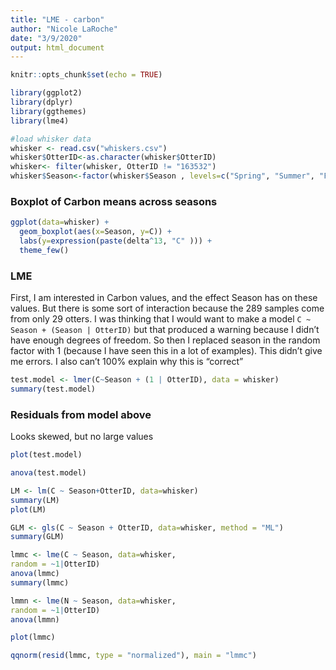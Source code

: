 ```yaml
---
title: "LME - carbon"
author: "Nicole LaRoche"
date: "3/9/2020"
output: html_document
---
```


```r
knitr::opts_chunk$set(echo = TRUE)
```

```r
library(ggplot2)
library(dplyr)
library(ggthemes)
library(lme4)

#load whisker data
whisker <- read.csv("whiskers.csv")
whisker$OtterID<-as.character(whisker$OtterID)
whisker<- filter(whisker, OtterID != "163532")
whisker$Season<-factor(whisker$Season , levels=c("Spring", "Summer", "Fall", "Winter"))
```

### Boxplot of Carbon means across seasons

```r
ggplot(data=whisker) +
  geom_boxplot(aes(x=Season, y=C)) +
  labs(y=expression(paste(delta^13, "C" ))) +
  theme_few()
```


### LME 

First, I am interested in Carbon values, and the effect Season has on these values. But there is some sort of interaction because the 289 samples come from only 29 otters. I was thinking that I would want to make a model `C ~ Season + (Season | OtterID)` but that produced a warning because I didn't have enough degrees of freedom. So then I replaced season in the random factor with 1 (because I have seen this in a lot of examples). This didn't give me errors. I also can't 100% explain why this is "correct" 

```r
test.model <- lmer(C~Season + (1 | OtterID), data = whisker)
summary(test.model)
```



### Residuals from model above

Looks skewed, but no large values

```r
plot(test.model)

```

```r
anova(test.model)
```


```r
LM <- lm(C ~ Season+OtterID, data=whisker)
summary(LM)
plot(LM)
```

```r
GLM <- gls(C ~ Season + OtterID, data=whisker, method = "ML")
summary(GLM)
```


```r
lmmc <- lme(C ~ Season, data=whisker,
random = ~1|OtterID)
anova(lmmc)
summary(lmmc)

lmmn <- lme(N ~ Season, data=whisker,
random = ~1|OtterID)
anova(lmmn)
```

```r
plot(lmmc)
```

```r
qqnorm(resid(lmmc, type = "normalized"), main = "lmmc")
```

